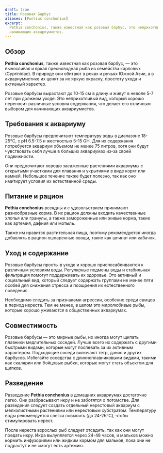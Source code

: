 ```yaml
---
draft: true
title: Розовая Барбус
aliases: [Puntius conchonius]
excerpt:
  Pethia conchonius, также известная как розовая барбус, это неприхотливая и яркая рыба, идеально подходящая для
  начинающих аквариумистов.
---
```


## Обзор

**Pethia conchonius**, также известная как розовая барбус, — это выносливая и яркая пресноводная рыба из семейства
карповых (Cyprinidae). В природе они обитают в реках и ручьях Южной Азии, а в аквариумистике их ценят за их яркую
окраску, простоту ухода и активный характер.

Розовые барбусы вырастают до 10-15 см в длину и живут в неволе 5-7 лет при должном уходе. Это неприхотливый вид, который
хорошо переносит различные условия содержания, что делает его отличным выбором для начинающих аквариумистов.

## Требования к аквариуму

Розовые барбусы предпочитают температуру воды в диапазоне 18-25°C, с pH 6.5-7.5 и жесткостью 5-15 GH. Для их содержания
потребуется аквариум объемом не менее 75 литров, хотя они будут чувствовать себя лучше в больших аквариумах из-за своей
подвижности.

Они предпочитают хорошо засаженные растениями аквариумы с открытыми участками для плавания и укрытиями в виде коряг или
камней. Небольшое течение также будет полезно, так как оно имитирует условия их естественной среды.

## Питание и рацион

**Pethia conchonius** всеядны и с удовольствием принимают разнообразные корма. В их рацион должны входить качественные
хлопья или гранулы, а также замороженные или живые корма, такие как артемия, дафния или мотыль.

Также им нравится растительная пища, поэтому рекомендуется иногда добавлять в рацион ошпаренные овощи, такие как шпинат
или кабачок.

## Уход и содержание

Розовые барбусы просты в уходе и хорошо приспосабливаются к различным условиям воды. Регулярные подмены воды и
стабильная фильтрация помогут поддерживать их здоровье. Это активный и социальный вид, который следует содержать
группами не менее пяти особей для снижения стресса и поощрения их естественного поведения.

Необходимо следить за признаками агрессии, особенно среди самцов в период нереста. Тем не менее, в целом это миролюбивые
рыбы, которые хорошо уживаются в общественных аквариумах.

## Совместимость

Розовые барбусы — это мирные рыбы, но иногда могут щипать плавники медлительных соседей. Лучше всего их содержать с
другими быстрыми видами, которые могут поспевать за их активным характером. Подходящие соседи включают тетр, данио и
других барбусов. Избегайте соседства с длинноплавниковыми видами, такими как скалярии или бойцовые рыбки, которые могут
стать объектом для щипков.

## Разведение

Разведение **Pethia conchonius** в домашних аквариумах достаточно легко. Они разбрасывают икру и не заботятся о
потомстве. Для разведения следует создать отдельный нерестовый аквариум с мелколистными растениями или нерестовым
субстратом. Температуру воды рекомендуется слегка повысить (до 24-26°C), чтобы стимулировать нерест.

После нереста взрослых рыб следует отсадить, так как они могут поедать икру. Икра вылупляется через 24-48 часов, и
мальков можно кормить инфузориями или жидким кормом для мальков, пока они не подрастут и не смогут есть артемию.

